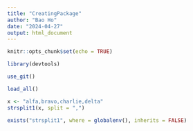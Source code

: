 ```yaml
---
title: "CreatingPackage"
author: "Bao Ho"
date: "2024-04-27"
output: html_document
---
```


```r
knitr::opts_chunk$set(echo = TRUE)
```

```r
library(devtools)
```

```r
use_git()
```

```r
load_all()
```

```r
x <- "alfa,bravo,charlie,delta"
strsplit1(x, split = ",")
```

```r
exists("strsplit1", where = globalenv(), inherits = FALSE)
```

